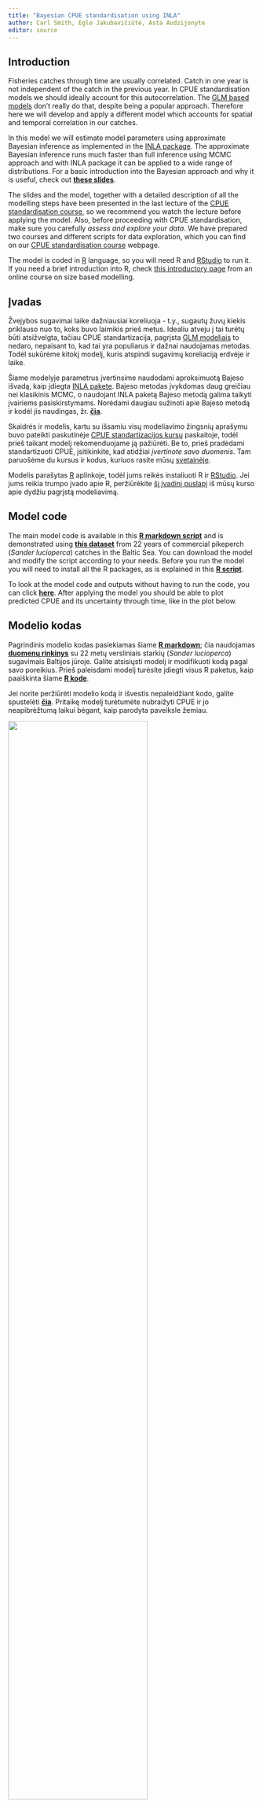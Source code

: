 ```yaml
---
title: "Bayesian CPUE standardisation using INLA"
author: Carl Smith, Egle Jakubavičiūtė, Asta Audzijonyte
editor: source
---
```


<!-- next para ------------------------------------------------------------- -->

::: {.content-visible when-profile="english"}

## Introduction

Fisheries catches through time are usually correlated. Catch in one year is not independent of the catch in the previous year. In CPUE standardisation models we should ideally account for this autocorrelation. The [GLM based models](GLM_standardisation.qmd) don't really do that, despite being a popular approach. Therefore here we will develop and apply a different model which accounts for spatial and temporal correlation in our catches. 

In this model we will estimate model parameters using approximate Bayesian inference as implemented in the [INLA package](https://www.r-inla.org/). The approximate Bayesian inference runs much faster than full inference using MCMC approach and with INLA package it can be applied to a wide range of distributions. For a basic introduction into the Bayesian approach and why it is useful, check out [**these slides**](resources/BayesianModels.pdf). 

The slides and the model, together with a detailed description of all the modelling steps have been presented in the last lecture of the [CPUE standardisation course](https://fishsizeproject.github.io/CPUEcourse/5-zander.html), so we recommend you watch the lecture before applying the model. Also, before proceeding with CPUE standardisation,  make sure you carefully *assess and explore your data*. We have prepared two courses and different scripts for data exploration, which you can find on our [CPUE standardisation course](https://fishsizeproject.github.io/CPUEcourse/) webpage.

The model is coded in [R](https://www.r-project.org/) language, so you will need R and [RStudio](https://www.rstudio.com/products/rstudio/) to run it. If you need a brief introduction into R, check [this introductory page](https://course.mizer.sizespectrum.org/prepare/install-tools.html) from an online course on size based modelling. 

:::

::: {.content-visible when-profile="lithuanian"}

## Įvadas

Žvejybos sugavimai laike dažniausiai koreliuoja - t.y., sugautų žuvų kiekis priklauso nuo to, koks buvo laimikis prieš metus. Idealiu atveju į tai turėtų būti atsižvelgta, tačiau CPUE standartizacija, pagrįsta [GLM modeliais](GLM_standardisation.qmd) to nedaro, nepaisant to, kad tai yra populiarus ir dažnai naudojamas metodas. Todėl sukūrėme kitokį modelį, kuris atspindi sugavimų koreliaciją erdvėje ir laike. 

Šiame modelyje parametrus įvertinsime naudodami aproksimuotą Bajeso išvadą, kaip įdiegta [INLA pakete](https://www.r-inla.org/). Bajeso metodas įvykdomas daug greičiau nei klasikinis MCMC, o naudojant INLA paketą Bajeso metodą galima taikyti įvairiems pasiskirstymams. Norėdami daugiau sužinoti apie Bajeso metodą ir kodėl jis naudingas, žr. [**čia**](resources/BayesianModels.pdf).

Skaidrės ir modelis, kartu su išsamiu visų modeliavimo žingsnių aprašymu buvo pateikti paskutinėje [CPUE standartizacijos kursų](https://fishsizeproject.github.io/CPUEcourse/5-zander.html) paskaitoje, todėl prieš taikant modelį rekomenduojame ją pažiūrėti. Be to, prieš pradėdami standartizuoti CPUE, įsitikinkite, kad atidžiai *įvertinote savo duomenis*. Tam paruošėme du kursus ir kodus, kuriuos rasite mūsų [svetainėje](https://fishsizeproject.github.io/CPUEcourse/). 

Modelis parašytas [R](https://www.r-project.org/) aplinkoje, todėl jums reikės instaliuoti R ir [RStudio](https://www.rstudio.com/products/rstudio/). Jei jums reikia trumpo įvado apie R, peržiūrėkite [šį įvadinį puslapį](https://course.mizer.sizespectrum.org/prepare/install-tools.html) iš mūsų kurso apie dydžiu pagrįstą modeliavimą. 

:::


<!-- next para ------------------------------------------------------------- -->

::: {.content-visible when-profile="english"}

## Model code

The main model code is available in this [**R markdown script**](scripts/BayesianINLA.zip) and is demonstrated using [**this dataset**](scripts/pikeperch.csv) from 22 years of commercial pikeperch (*Sander lucioperca*) catches in the Baltic Sea. You can download the model and modify the script according to your needs. Before you run the model you will need to install all the R packages, as is explained in this [**R script**](scripts/model_packages.R).

To look at the model code and outputs without having to run the code, you can click [**here**](resources/BayesianINLA.html). After applying the model you should be able to plot predicted CPUE and its uncertainty through time, like in the plot below. 

:::

::: {.content-visible when-profile="lithuanian"}

## Modelio kodas

Pagrindinis modelio kodas pasiekiamas šiame [**R markdown**](scripts/BayesianINLA.zip); čia naudojamas [**duomenų rinkinys**](scripts/pikeperch.csv) su 22 metų versliniais starkių (*Sander lucioperca*) sugavimais Baltijos jūroje. Galite atsisiųsti modelį ir modifikuoti kodą pagal savo poreikius. Prieš paleisdami modelį turėsite įdiegti visus R paketus, kaip paaiškinta šiame [**R kode**](scripts/model_packages.R).

Jei norite peržiūrėti modelio kodą ir išvestis nepaleidžiant kodo, galite spustelėti [**čia**](resources/BayesianINLA.html). Pritaikę modelį turėtumėte nubraižyti CPUE ir jo neapibrėžtumą laikui bėgant, kaip parodyta paveiksle žemiau.


:::


![](images/cpue_inla.png){width="75%" fig-align="center"}

<!-- next para ------------------------------------------------------------- -->

::: {.content-visible when-profile="english"}

## Application of the model 

We are currently working on applying this model to CPUE standardisation of the [long term data set](https://www.sciencedirect.com/science/article/pii/S2352340922002013) from the Curonian Lagoon and Kaunas Water Reservoir in Lithuania. Stay tuned for more outputs. If you are interested to learn more, please contact us as *lydekaipaliepus@gamtc.lt*

:::


::: {.content-visible when-profile="lithuanian"}

## Modelio taikymas 

Šiuo metu dirbame su šio modelio pritaikymu [ilgalaikės stebėsenos duomenims](https://www.sciencedirect.com/science/article/pii/S2352340922002013) iš Kuršių ir Kauno marių. Jei norite daugiau sužinoti, sekite naujienas ar susisiekite su mumis *lydekaipaliepus@gamtc.lt*

:::

![](images/EffortCatchINLA.png){width="75%" fig-align="center"}
